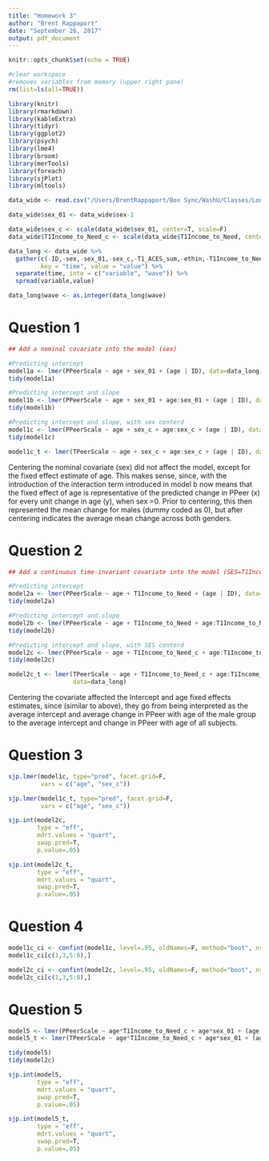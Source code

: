 ```yaml
---
title: "Homework 3"
author: "Brent Rappaport"
date: "September 26, 2017"
output: pdf_document
---
```


```r
knitr::opts_chunk$set(echo = TRUE)

#clear workspace
#removes variables from memory (upper right pane)
rm(list=ls(all=TRUE)) 

library(knitr)
library(rmarkdown)
library(kableExtra)
library(tidyr)
library(ggplot2)
library(psych)
library(lme4)
library(broom)
library(merTools)
library(foreach)
library(sjPlot)
library(mltools)

data_wide <- read.csv("/Users/BrentRappaport/Box Sync/WashU/Classes/Longtudinal Methods/1-descriptives-and-graphs-brappaport/Rappaport_data.csv")

data_wide$sex_01 <- data_wide$sex-1

data_wide$sex_c <- scale(data_wide$sex_01, center=T, scale=F)
data_wide$T1Income_to_Need_c <- scale(data_wide$T1Income_to_Need, center=T, scale=F)

data_long <- data_wide %>% 
  gather(c(-ID,-sex,-sex_01,-sex_c,-T1_ACES_sum,-ethin,-T1Income_to_Need,-T1Income_to_Need_c,-IQ), 
         key = "time", value = "value") %>% 
  separate(time, into = c("variable", "wave")) %>%
  spread(variable,value)

data_long$wave <- as.integer(data_long$wave)
```


# Question 1
```r
## Add a nominal covariate into the model (sex)

#Predicting intercept
model1a <- lmer(PPeerScale ~ age + sex_01 + (age | ID), data=data_long)
tidy(model1a)

#Predicting intercept and slope
model1b <- lmer(PPeerScale ~ age + sex_01 + age:sex_01 + (age | ID), data=data_long)
tidy(model1b)

#Predicting intercept and slope, with sex centerd
model1c <- lmer(PPeerScale ~ age + sex_c + age:sex_c + (age | ID), data=data_long)
tidy(model1c)

model1c_t <- lmer(TPeerScale ~ age + sex_c + age:sex_c + (age | ID), data=data_long)
```
Centering the nominal covariate (sex) did not affect the model, except for the fixed effect estimate of age. This makes sense, since, with the introduction of the interaction term introduced in model b now means that the fixed effect of age is representative of the predicted change in PPeer (x) for every unit change in age (y), when sex =0. Prior to centering, this then represented the mean change for males (dummy coded as 0), but after centering indicates the average mean change across both genders.


# Question 2
```r
## Add a continuous time-invariant covariate into the model (SES=T1Income_to_Need)

#Predicting intercept
model2a <- lmer(PPeerScale ~ age + T1Income_to_Need + (age | ID), data=data_long)
tidy(model2a)

#Predicting intercept and slope
model2b <- lmer(PPeerScale ~ age + T1Income_to_Need + age:T1Income_to_Need + (age | ID), data=data_long)
tidy(model2b)

#Predicting intercept and slope, with SES centerd
model2c <- lmer(PPeerScale ~ age + T1Income_to_Need_c + age:T1Income_to_Need_c + (age | ID), data=data_long)
tidy(model2c)

model2c_t <- lmer(TPeerScale ~ age + T1Income_to_Need_c + age:T1Income_to_Need_c + (age | ID),
                  data=data_long)
```
Centering the covariate affected the Intercept and age fixed effects estimates, since (similar to above), they go from being interpreted as the average intercept and average change in PPeer with age of the male group to the average intercept and change in PPeer with age of all subjects.


# Question 3
```r
sjp.lmer(model1c, type="pred", facet.grid=F,
         vars = c("age", "sex_c"))

sjp.lmer(model1c_t, type="pred", facet.grid=F,
         vars = c("age", "sex_c"))

sjp.int(model2c, 
        type = "eff",
        mdrt.values = "quart",
        swap.pred=T,
        p.value=.05)

sjp.int(model2c_t, 
        type = "eff",
        mdrt.values = "quart",
        swap.pred=T,
        p.value=.05)
```


# Question 4
```r
model1c_ci <- confint(model1c, level=.95, oldNames=F, method="boot", nsim=100)
model1c_ci[c(1,3,5:8),]

model2c_ci <- confint(model2c, level=.95, oldNames=F, method="boot", nsim=100)
model2c_ci[c(1,3,5:8),]
```


# Question 5
```r
model5 <- lmer(PPeerScale ~ age*T1Income_to_Need_c + age*sex_01 + (age | ID), data=data_long)
model5_t <- lmer(TPeerScale ~ age*T1Income_to_Need_c + age*sex_01 + (age | ID), data=data_long)

tidy(model5)
tidy(model2c)

sjp.int(model5, 
        type = "eff",
        mdrt.values = "quart",
        swap.pred=T,
        p.value=.05)

sjp.int(model5_t, 
        type = "eff",
        mdrt.values = "quart",
        swap.pred=T,
        p.value=.05)
```
